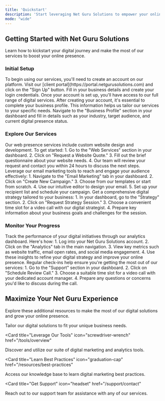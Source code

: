 ```yaml
---
title: 'Quickstart'
description: 'Start leveraging Net Guru Solutions to empower your online presence in under 5 minutes'
mode: "wide"
---
```


## Getting Started with Net Guru Solutions

Learn how to kickstart your digital journey and make the most of our services to boost your online presence.

### Initial Setup

<AccordionGroup>
  <Accordion icon="user-plus" title="Create your Net Guru account">
    To begin using our services, you'll need to create an account on our platform. Visit our [client portal](https://portal.netgurusolutions.com) and click on the "Sign Up" button. Fill in your business details and create your login credentials. Once your account is set up, you'll have access to our full range of digital services.
  </Accordion>
  <Accordion icon="clipboard-list" title="Complete your business profile">
    After creating your account, it's essential to complete your business profile. This information helps us tailor our services to your specific needs. Navigate to the "Business Profile" section in your dashboard and fill in details such as your industry, target audience, and current digital presence status.
  </Accordion>
</AccordionGroup>

### Explore Our Services

<AccordionGroup>
<Accordion icon="globe" title="Web Presence">
  Our web presence services include custom website design and development. To get started:
  1. Go to the "Web Services" section in your dashboard.
  2. Click on "Request a Website Quote."
  3. Fill out the brief questionnaire about your website needs.
  4. Our team will review your request and contact you within 24 hours to discuss the next steps.
</Accordion>
<Accordion icon="envelope" title="Email Marketing">
  Leverage our email marketing tools to reach and engage your audience effectively:
  1. Navigate to the "Email Marketing" tab in your dashboard.
  2. Click on "Create New Campaign."
  3. Choose from our templates or start from scratch.
  4. Use our intuitive editor to design your email.
  5. Set up your recipient list and schedule your campaign.
</Accordion>
<Accordion icon="chart-line" title="Digital Strategy">
  Get a comprehensive digital strategy tailored to your business:
  1. In your dashboard, go to the "Strategy" section.
  2. Click on "Request Strategy Session."
  3. Choose a convenient time slot for a video call with our digital strategist.
  4. Prepare key information about your business goals and challenges for the session.
</Accordion>
</AccordionGroup>

### Monitor Your Progress

<AccordionGroup>
<Accordion icon="chart-bar" title="Access your analytics dashboard">
  Track the performance of your digital initiatives through our analytics dashboard. Here's how:
  1. Log into your Net Guru Solutions account.
  2. Click on the "Analytics" tab in the main navigation.
  3. View key metrics such as website traffic, email open rates, and social media engagement.
  4. Use these insights to refine your digital strategy and improve your online presence.
</Accordion>
<Accordion icon="video" title="Schedule a review call">
  Regular check-ins help ensure you're getting the most out of our services:
  1. Go to the "Support" section in your dashboard.
  2. Click on "Schedule Review Call."
  3. Choose a suitable time slot for a video call with your dedicated account manager.
  4. Prepare any questions or concerns you'd like to discuss during the call.
</Accordion>
</AccordionGroup>

## Maximize Your Net Guru Experience

Explore these additional resources to make the most of our digital solutions and grow your online presence.

<CardGroup>

<Card title="Customize Your Strategy" icon="wand-magic-sparkles" href="/strategy/customization">
  Tailor our digital solutions to fit your unique business needs.
</Card>

<Card
  title="Leverage Our Tools"
  icon="screwdriver-wrench"
  href="/tools/overview"
>
  Discover and utilize our suite of digital marketing and analytics tools.
</Card>

<Card
  title="Learn Best Practices"
  icon="graduation-cap"
  href="/resources/best-practices"
>
  Access our knowledge base to learn digital marketing best practices.
</Card>

<Card
  title="Get Support"
  icon="headset"
  href="/support/contact"
>
  Reach out to our support team for assistance with any of our services.
</Card>

</CardGroup>